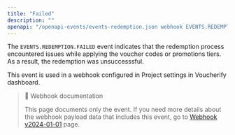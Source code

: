 ```yaml
---
title: "Failed"
description: ""
openapi: "/openapi-events/events-redemption.json webhook EVENTS.REDEMPTION.FAILED"
---
```


The `EVENTS.REDEMPTION.FAILED` event indicates that the redemption process encountered issues while applying the voucher codes or promotions tiers. As a result, the redemption was unsuccesssful.

This event is used in a webhook configured in Project settings in Voucherify dashboard.

> 📘 Webhook documentation
>
> This page documents only the event. If you need more details about the webhook payload data that includes this event, go to [Webhook v2024-01-01](ref:introduction-to-webhooks "Introduction to webhooks v2024-01-01") page.